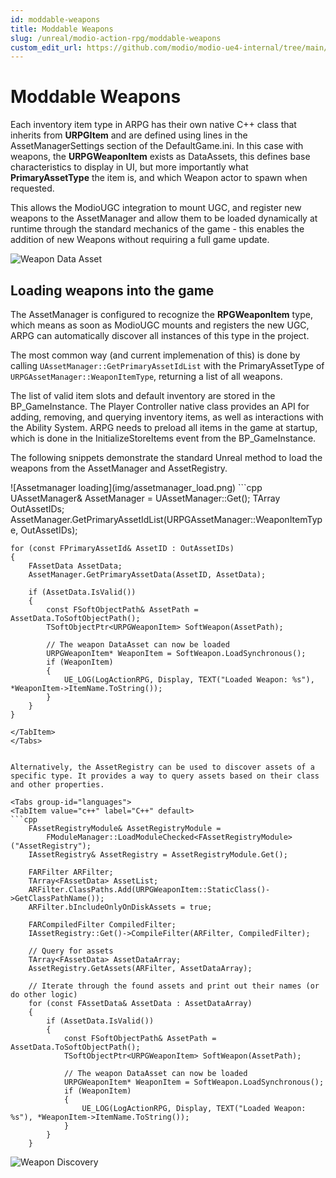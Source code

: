 ```yaml
---
id: moddable-weapons
title: Moddable Weapons
slug: /unreal/modio-action-rpg/moddable-weapons
custom_edit_url: https://github.com/modio/modio-ue4-internal/tree/main/Doc/doc_root/en-us/modio-action-rpg/moddable-weapons.mdx
---
```



# Moddable Weapons

Each inventory item type in ARPG has their own native C++ class that inherits from **URPGItem** and are defined using lines in the AssetManagerSettings section of the DefaultGame.ini. In this case with weapons, the **URPGWeaponItem** exists as DataAssets, this defines base characteristics to display in UI, but more importantly what **PrimaryAssetType** the item is, and which Weapon actor to spawn when requested. 

This allows the ModioUGC integration to mount UGC, and register new weapons to the AssetManager and allow them to be loaded dynamically at runtime through the standard mechanics of the game - this enables the addition of new Weapons without requiring a full game update.

![Weapon Data Asset](img/weapon_data_asset.png)

## Loading weapons into the game
The AssetManager is configured to recognize the **RPGWeaponItem** type, which means as soon as ModioUGC mounts and registers the new UGC, ARPG can automatically discover all instances of this type in the project.

The most common way (and current implemenation of this) is done by calling `UAssetManager::GetPrimaryAssetIdList` with the PrimaryAssetType of `URPGAssetManager::WeaponItemType`, returning a list of all weapons.

The list of valid item slots and default inventory are stored in the BP_GameInstance. The Player Controller native class provides an API for adding, removing, and querying inventory items, as well as interactions with the Ability System. ARPG needs to preload all items in the game at startup, which is done in the InitializeStoreItems event from the BP_GameInstance.

The following snippets demonstrate the standard Unreal method to load the weapons from the AssetManager and AssetRegistry.

<Tabs group-id="languages">
<TabItem value="blueprint" label="Blueprint">
![Assetmanager loading](img/assetmanager_load.png)
</TabItem>
<TabItem value="c++" label="C++" default>
```cpp
	UAssetManager& AssetManager = UAssetManager::Get();
	TArray<FPrimaryAssetId> OutAssetIDs;
	AssetManager.GetPrimaryAssetIdList(URPGAssetManager::WeaponItemType, OutAssetIDs);

	for (const FPrimaryAssetId& AssetID : OutAssetIDs)
	{
		FAssetData AssetData;
		AssetManager.GetPrimaryAssetData(AssetID, AssetData);

		if (AssetData.IsValid())
		{
			const FSoftObjectPath& AssetPath = AssetData.ToSoftObjectPath();
			TSoftObjectPtr<URPGWeaponItem> SoftWeapon(AssetPath);

			// The weapon DataAsset can now be loaded
			URPGWeaponItem* WeaponItem = SoftWeapon.LoadSynchronous();
			if (WeaponItem)
			{
				UE_LOG(LogActionRPG, Display, TEXT("Loaded Weapon: %s"), *WeaponItem->ItemName.ToString());
			}
		}
	}
```
</TabItem>
</Tabs>


Alternatively, the AssetRegistry can be used to discover assets of a specific type. It provides a way to query assets based on their class and other properties.

<Tabs group-id="languages">
<TabItem value="c++" label="C++" default>
```cpp
	FAssetRegistryModule& AssetRegistryModule =
		FModuleManager::LoadModuleChecked<FAssetRegistryModule>("AssetRegistry");
	IAssetRegistry& AssetRegistry = AssetRegistryModule.Get();

	FARFilter ARFilter;
	TArray<FAssetData> AssetList;
	ARFilter.ClassPaths.Add(URPGWeaponItem::StaticClass()->GetClassPathName());
	ARFilter.bIncludeOnlyOnDiskAssets = true;

	FARCompiledFilter CompiledFilter;
	IAssetRegistry::Get()->CompileFilter(ARFilter, CompiledFilter);

	// Query for assets
	TArray<FAssetData> AssetDataArray;
	AssetRegistry.GetAssets(ARFilter, AssetDataArray);

	// Iterate through the found assets and print out their names (or do other logic)
	for (const FAssetData& AssetData : AssetDataArray)
	{
		if (AssetData.IsValid())
		{
			const FSoftObjectPath& AssetPath = AssetData.ToSoftObjectPath();
			TSoftObjectPtr<URPGWeaponItem> SoftWeapon(AssetPath);

			// The weapon DataAsset can now be loaded
			URPGWeaponItem* WeaponItem = SoftWeapon.LoadSynchronous();
			if (WeaponItem)
			{
				UE_LOG(LogActionRPG, Display, TEXT("Loaded Weapon: %s"), *WeaponItem->ItemName.ToString());
			}
		}
	}
```
</TabItem>
</Tabs>

![Weapon Discovery](img/weapon_discovery.png)